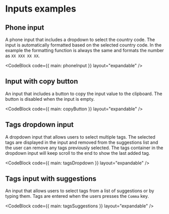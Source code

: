 

# Inputs examples

## Phone input

A phone input that includes a dropdown to select the country code. The input is automatically formatted based on the selected country code.
In the example the formatting function is always the same and formats the number as `XX XXX XX XX`.

<CodeBlock code={{ main: phoneInput }} layout="expandable" />

## Input with copy button

An input that includes a button to copy the input value to the clipboard. The button is disabled when the input is empty.

<CodeBlock code={{ main: copyButton }} layout="expandable" />

## Tags dropdown input

A dropdown input that allows users to select multiple tags. The selected tags are displayed in the input and removed from the suggestions list
and the user can remove any tags previously selected. The tags container in the dropdown input will keep scroll to the end to show the last added tag.

<CodeBlock code={{ main: tagsDropdown }} layout="expandable" />

## Tags input with suggestions

An input that allows users to select tags from a list of suggestions or by typing them. Tags are entered when the users presses the `Comma` key.

<CodeBlock code={{ main: tagsSuggestions }} layout="expandable" />
